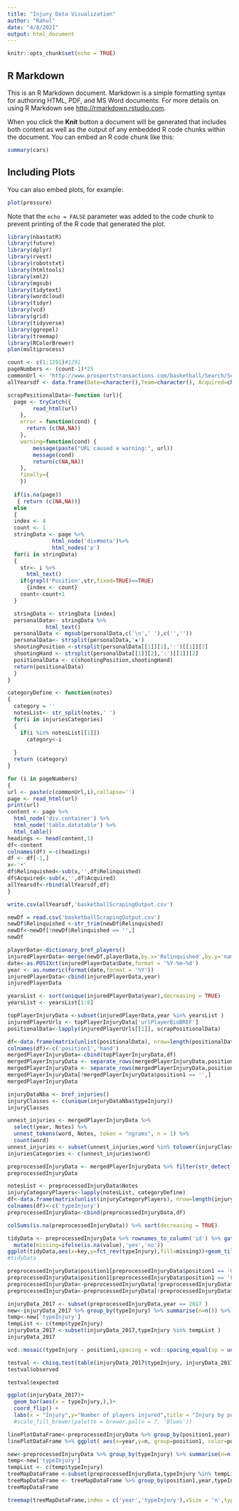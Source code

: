 ```yaml
---
title: "Injury Data Visualization"
author: "Rahul"
date: "4/8/2021"
output: html_document
---
```


```r
knitr::opts_chunk$set(echo = TRUE)
```

## R Markdown

This is an R Markdown document. Markdown is a simple formatting syntax for authoring HTML, PDF, and MS Word documents. For more details on using R Markdown see <http://rmarkdown.rstudio.com>.

When you click the **Knit** button a document will be generated that includes both content as well as the output of any embedded R code chunks within the document. You can embed an R code chunk like this:

```r
summary(cars)
```

## Including Plots

You can also embed plots, for example:

```r
plot(pressure)
```

Note that the `echo = FALSE` parameter was added to the code chunk to prevent printing of the R code that generated the plot.

```r
library(nbastatR)
library(future)
library(dplyr)
library(rvest)
library(robotstxt)
library(htmltools)
library(xml2)
library(mgsub)
library(tidytext)
library(wordcloud)
library(tidyr)
library(vcd)
library(grid)
library(tidyverse)
library(ggrepel)
library(treemap)
library(RColorBrewer)
plan(multiprocess)
```




```r
count <- c(1:1291)#1291
pageNumbers <- (count-1)*25
commonUrl <- 'http://www.prosportstransactions.com/basketball/Search/SearchResults.php?Player=&Team=&BeginDate=&EndDate=&ILChkBx=yes&Submit=Search&start='
allYearsdf <- data.frame(Date=character(),Team=character(), Acquired=character(), Relinquished=character(), Notes=character()) 
```


```r
scrapPositionalData<-function (url){
  page <- tryCatch({ 
        read_html(url)
    },
    error = function(cond) {
      return (c(NA,NA))
    },
    warning=function(cond) {
        message(paste("URL caused a warning:", url))
        message(cond)
        return(c(NA,NA))
    },
    finally={
    })
  
  if(is.na(page))
   { return (c(NA,NA))}
  else
  {
  index <- 4
  count <- 1
  stringData <- page %>%
              html_node('div#meta')%>%
              html_nodes('p')
  for(i in stringData)
  {
    str<- i %>%
      html_text()
    if(grepl('Position',str,fixed=TRUE)==TRUE)
      {index <- count}
    count<-count+1
  }

  stringData <- stringData [index]
  personalData<- stringData %>%
            html_text()
  personalData <- mgsub(personalData,c('\n',' '),c('',''))
  personalData<- strsplit(personalData,'▪')
  shootingPosition <-strsplit(personalData[[1]][1],':')[[1]][2]
  shootingHand <- strsplit(personalData[[1]][2],':')[[1]][2]
  positionalData <- c(shootingPosition,shootingHand)
  return(positionalData)
  }
}
```


```r
categoryDefine <- function(notes)
{
  category = ''
  notesList<- str_split(notes,' ')
  for(i in injuriesCategories)
  {
    if(i %in% notesList[[1]])
      category<-i
    
  }
  return (category)
}

```




```r
for (i in pageNumbers)
{
url <- paste(c(commonUrl,i),collapse='')
page <- read_html(url)
print(url)
content <- page %>%
  html_node('div.container') %>%
  html_node('table.datatable') %>%
  html_table()
headings <- head(content,1)
df<-content
colnames(df) <-c(headings)
df <- df[-1,]
x<-'•'
df$Relinquished<-sub(x,'',df$Relinquished)
df$Acquired<-sub(x,'',df$Acquired)
allYearsdf<-rbind(allYearsdf,df)
}

```

```r
write.csv(allYearsdf,'basketballScrapingOutput.csv')
```

```r
newDf = read.csv('basketballScrapingOutput.csv')
newDf$Relinquished <-str_trim(newDf$Relinquished)
newDf<-newDf[!newDf$Relinquished == '',]
newDf
```

```r
playerData<-dictionary_bref_players()
injuredPlayerData<-merge(newDf,playerData,by.x='Relinquished',by.y='namePlayerBREF')
date<-as.POSIXct(injuredPlayerData$Date,format = '%Y-%m-%d')
year <- as.numeric(format(date,format = '%Y'))
injuredPlayerData<-cbind(injuredPlayerData,year)
injuredPlayerData
```
```r
yearsList <- sort(unique(injuredPlayerData$year),decreasing = TRUE)
yearsList <- yearsList[1:8]
```

```r
topPlayerInjuryData <-subset(injuredPlayerData,year %in% yearsList )
injuredPlayerUrls <- topPlayerInjuryData['urlPlayerBioBREF']
positionalData<-lapply(injuredPlayerUrls[[1]], scrapPositionalData)
```

```r
df<-data.frame(matrix(unlist(positionalData), nrow=length(positionalData), byrow=TRUE))
colnames(df)<-c('position1','hand')
mergedPlayerInjuryData<-cbind(topPlayerInjuryData,df)
mergedPlayerInjuryData <- separate_rows(mergedPlayerInjuryData,position1,sep="and")
mergedPlayerInjuryData <- separate_rows(mergedPlayerInjuryData,position1,sep=",")
mergedPlayerInjuryData[!mergedPlayerInjuryData$position1 == '',]
mergedPlayerInjuryData
```


```r
injuryDataNba <- bref_injuries()
injuryClasses <- c(unique(injuryDataNba$typeInjury))
injuryClasses
```

```r
unnest_injuries <- mergedPlayerInjuryData %>%
  select(year, Notes) %>%
  unnest_tokens(word, Notes, token = "ngrams", n = 1) %>%
  count(word) 
unnest_injuries <- subset(unnest_injuries,word %in% tolower(injuryClasses))
injuriesCategories <- c(unnest_injuries$word)

```

```r
preprocessedInjuryData <- mergedPlayerInjuryData %>% filter(str_detect(tolower(Notes), paste(injuriesCategories, collapse = "|")))
preprocessedInjuryData
```
```r
notesList <- preprocessedInjuryData$Notes
injuryCategoryPlayers<-lapply(notesList, categoryDefine)
df<-data.frame(matrix(unlist(injuryCategoryPlayers), nrow=length(injuryCategoryPlayers), byrow=TRUE))
colnames(df)<-c('typeInjury')
preprocessedInjuryData<-cbind(preprocessedInjuryData,df)
```

```r
colSums(is.na(preprocessedInjuryData)) %>% sort(decreasing = TRUE)
```

```r
tidyData <- preprocessedInjuryData %>% rownames_to_column('id') %>% gather(key,value,-typeInjury)%>%
  mutate(missing=ifelse(is.na(value),'yes','no'))
ggplot(tidyData,aes(x=key,y=fct_rev(typeInjury),fill=missing))+geom_tile(color='white')+ggtitle('NAs for dataset')+coord_flip()
#tidyData
```




```r
preprocessedInjuryData$position1[preprocessedInjuryData$position1 == 'Guard'] <- 'PointGuard'
preprocessedInjuryData$position1[preprocessedInjuryData$position1 == 'Forward'] <- 'SmallForward'
preprocessedInjuryData<-preprocessedInjuryData[!preprocessedInjuryData$Relinquished == '',]
preprocessedInjuryData<-preprocessedInjuryData[!preprocessedInjuryData$position1 == '',]
```

```r
injuryData_2017 <- subset(preprocessedInjuryData,year == 2017 )
new<-injuryData_2017 %>% group_by(typeInjury) %>% summarise(n=n()) %>% top_n(7)
temp<-new['typeInjury']
tempList <- c(temp$typeInjury)
injuryData_2017 <-subset(injuryData_2017,typeInjury %in% tempList )
injuryData_2017
```

```r
vcd::mosaic(typeInjury ~ position1,spacing = vcd::spacing_equal(sp = unit(0, "lines")),labeling = vcd::labeling_border(rot_labels = c(90, -90, 0, 0),gp_labels = gpar(fontsize = 6),gp_varnames = gpar(fontsize = 14, fontface = 1),pos_labels = "center",just_labels = "center"),injuryData_2017,highlighting_fill = brewer.pal(n = 8, 'Blues'))
```
```r
testval <- chisq.test(table(injuryData_2017$typeInjury, injuryData_2017$position1))
testval$observed
```

```r
testval$expected
```



```r
ggplot(injuryData_2017)+
  geom_bar(aes(x = typeInjury,),)+
  coord_flip() +
  labs(x = "Injury",y="Number of players injured",title = "Injury by position")+facet_wrap(~position1,ncol=3)+ggtitle('Injury By Kind Faceted Over Position')#+
  #scale_fill_brewer(palette = brewer.pal(n = 7, 'Blues'))
```

```r
linePlotDataFrame<-preprocessedInjuryData %>% group_by(position1,year) %>% summarize(n=n())
linePlotDataFrame %>% ggplot( aes(x=year,y=n, group=position1, color=position1)) +geom_line() +geom_point()+ggtitle('Number of Injuries over the years by playing position')
```

```r
new<-preprocessedInjuryData %>% group_by(typeInjury) %>% summarise(n=n()) %>% top_n(7)
temp<-new['typeInjury']
tempList <- c(temp$typeInjury)
treeMapDataFrame <-subset(preprocessedInjuryData,typeInjury %in% tempList )
treeMapDataFrame <- treeMapDataFrame %>% group_by(position1,year,typeInjury) %>% summarize(n=n())
treeMapDataFrame
```
```r

treemap(treeMapDataFrame,index = c('year','typeInjury'),vSize = 'n',type = 'index',title="Treemap for Injury Kinds over the years")
```

